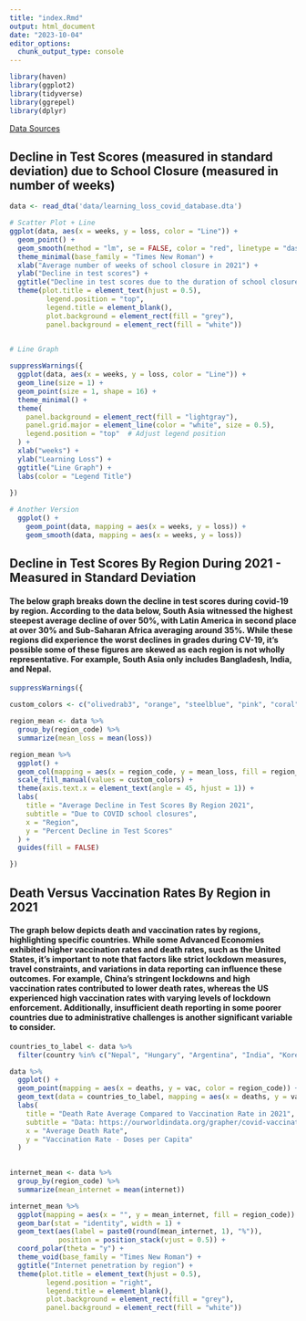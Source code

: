```yaml
---
title: "index.Rmd"
output: html_document
date: "2023-10-04"
editor_options: 
  chunk_output_type: console
---
```


```r
library(haven)
library(ggplot2)
library(tidyverse)
library(ggrepel)
library(dplyr)
```

[Data Sources](https://microdata.worldbank.org/index.php/catalog/3769/get-microdata)

## Decline in Test Scores (measured in standard deviation) due to School Closure (measured in number of weeks)


``` r

data <- read_dta('data/learning_loss_covid_database.dta')

# Scatter Plot + Line 
ggplot(data, aes(x = weeks, y = loss, color = "Line")) + 
  geom_point() + 
  geom_smooth(method = "lm", se = FALSE, color = "red", linetype = "dashed") +
  theme_minimal(base_family = "Times New Roman") +
  xlab("Average number of weeks of school closure in 2021") + 
  ylab("Decline in test scores") +
  ggtitle("Decline in test scores due to the duration of school closure") +
  theme(plot.title = element_text(hjust = 0.5),
         legend.position = "top",
         legend.title = element_blank(),
         plot.background = element_rect(fill = "grey"),  
         panel.background = element_rect(fill = "white"))
  
```

```r
# Line Graph 

suppressWarnings({ 
  ggplot(data, aes(x = weeks, y = loss, color = "Line")) +
  geom_line(size = 1) +
  geom_point(size = 1, shape = 16) +
  theme_minimal() +
  theme(
    panel.background = element_rect(fill = "lightgray"),
    panel.grid.major = element_line(color = "white", size = 0.5),
    legend.position = "top"  # Adjust legend position
  ) +
  xlab("weeks") +
  ylab("Learning Loss") +
  ggtitle("Line Graph") +
  labs(color = "Legend Title") 
  
})

```

```r
# Another Version 
  ggplot() +
    geom_point(data, mapping = aes(x = weeks, y = loss)) +
    geom_smooth(data, mapping = aes(x = weeks, y = loss))
```


## Decline in Test Scores By Region During 2021 - Measured in Standard Deviation

#### The below graph breaks down the decline in test scores during covid-19 by region. According to the data below, South Asia witnessed the highest steepest average decline of over 50%, with Latin America in second place at over 30% and Sub-Saharan Africa averaging around 35%. While these regions did experience the worst declines in grades during CV-19, it's possible some of these figures are skewed as each region is not wholly representative. For example, South Asia only includes Bangladesh, India, and Nepal. 

```r

suppressWarnings({ 

custom_colors <- c("olivedrab3", "orange", "steelblue", "pink", "coral", "violet")

region_mean <- data %>%
  group_by(region_code) %>%
  summarize(mean_loss = mean(loss))

region_mean %>%
  ggplot() +
  geom_col(mapping = aes(x = region_code, y = mean_loss, fill = region_code)) +
  scale_fill_manual(values = custom_colors) +
  theme(axis.text.x = element_text(angle = 45, hjust = 1)) +
  labs(
    title = "Average Decline in Test Scores By Region 2021",
    subtitle = "Due to COVID school closures",
    x = "Region",
    y = "Percent Decline in Test Scores"
  ) + 
  guides(fill = FALSE)

}) 
```


## Death Versus Vaccination Rates By Region in 2021

#### The graph below depicts death and vaccination rates by regions, highlighting specific countries. While some Advanced Economies exhibited higher vaccination rates and death rates, such as the United States, it's important to note that factors like strict lockdown measures, travel constraints, and variations in data reporting can influence these outcomes. For example, China's stringent lockdowns and high vaccination rates contributed to lower death rates, whereas the US experienced high vaccination rates with varying levels of lockdown enforcement. Additionally, insufficient death reporting in some poorer countries due to administrative challenges is another significant variable to consider.

```r

countries_to_label <- data %>%
  filter(country %in% c("Nepal", "Hungary", "Argentina", "India", "Korea", "United States", "Kenya", "China", "Germany"))

data %>%
  ggplot() +
  geom_point(mapping = aes(x = deaths, y = vac, color = region_code)) +
  geom_text(data = countries_to_label, mapping = aes(x = deaths, y = vac, label = country)) + 
  labs(
    title = "Death Rate Average Compared to Vaccination Rate in 2021",
    subtitle = "Data: https://ourworldindata.org/grapher/covid-vaccination-doses-per-capita",
    x = "Average Death Rate",
    y = "Vaccination Rate - Doses per Capita"
  ) 
  
```


```r

internet_mean <- data %>%
  group_by(region_code) %>%
  summarize(mean_internet = mean(internet))

internet_mean %>%
  ggplot(mapping = aes(x = "", y = mean_internet, fill = region_code)) +
  geom_bar(stat = "identity", width = 1) +
  geom_text(aes(label = paste0(round(mean_internet, 1), "%")),
            position = position_stack(vjust = 0.5)) +
  coord_polar(theta = "y") +
  theme_void(base_family = "Times New Roman") +
  ggtitle("Internet penetration by region") +
  theme(plot.title = element_text(hjust = 0.5),
         legend.position = "right",
         legend.title = element_blank(),
         plot.background = element_rect(fill = "grey"),  
         panel.background = element_rect(fill = "white")) 

```

